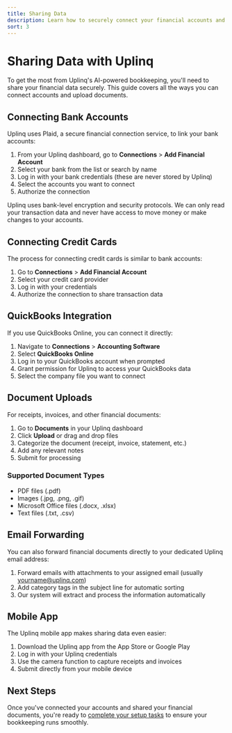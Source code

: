 ```yaml
---
title: Sharing Data
description: Learn how to securely connect your financial accounts and share documents with Uplinq
sort: 3
---
```


# Sharing Data with Uplinq

To get the most from Uplinq's AI-powered bookkeeping, you'll need to share your financial data securely. This guide covers all the ways you can connect accounts and upload documents.

## Connecting Bank Accounts

Uplinq uses Plaid, a secure financial connection service, to link your bank accounts:

1. From your Uplinq dashboard, go to **Connections** > **Add Financial Account**
2. Select your bank from the list or search by name
3. Log in with your bank credentials (these are never stored by Uplinq)
4. Select the accounts you want to connect
5. Authorize the connection

<Callout type="info" title="Connection Security">
Uplinq uses bank-level encryption and security protocols. We can only read your transaction data and never have access to move money or make changes to your accounts.
</Callout>

## Connecting Credit Cards

The process for connecting credit cards is similar to bank accounts:

1. Go to **Connections** > **Add Financial Account**
2. Select your credit card provider
3. Log in with your credentials
4. Authorize the connection to share transaction data

## QuickBooks Integration

If you use QuickBooks Online, you can connect it directly:

1. Navigate to **Connections** > **Accounting Software**
2. Select **QuickBooks Online**
3. Log in to your QuickBooks account when prompted
4. Grant permission for Uplinq to access your QuickBooks data
5. Select the company file you want to connect

## Document Uploads

For receipts, invoices, and other financial documents:

1. Go to **Documents** in your Uplinq dashboard
2. Click **Upload** or drag and drop files
3. Categorize the document (receipt, invoice, statement, etc.)
4. Add any relevant notes
5. Submit for processing

### Supported Document Types

- PDF files (.pdf)
- Images (.jpg, .png, .gif)
- Microsoft Office files (.docx, .xlsx)
- Text files (.txt, .csv)

## Email Forwarding

You can also forward financial documents directly to your dedicated Uplinq email address:

1. Forward emails with attachments to your assigned email (usually yourname@uplinq.com)
2. Add category tags in the subject line for automatic sorting
3. Our system will extract and process the information automatically

## Mobile App

The Uplinq mobile app makes sharing data even easier:

1. Download the Uplinq app from the App Store or Google Play
2. Log in with your Uplinq credentials
3. Use the camera function to capture receipts and invoices
4. Submit directly from your mobile device

## Next Steps

Once you've connected your accounts and shared your financial documents, you're ready to [complete your setup tasks](/docs/getting-started/completing-tasks) to ensure your bookkeeping runs smoothly.